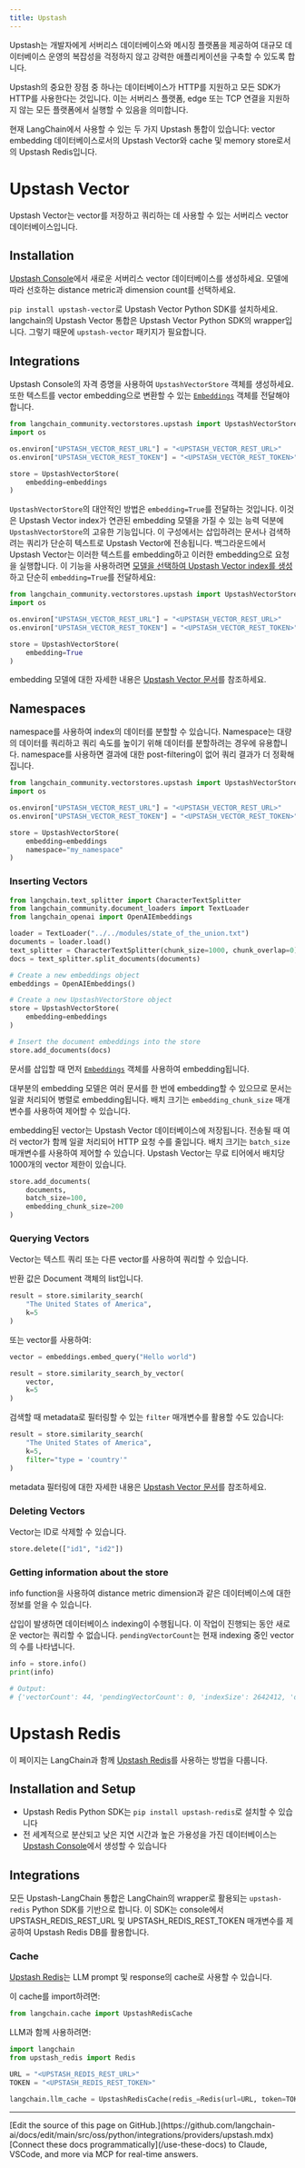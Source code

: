 ```yaml
---
title: Upstash
---
```


Upstash는 개발자에게 서버리스 데이터베이스와 메시징 플랫폼을 제공하여
대규모 데이터베이스 운영의 복잡성을 걱정하지 않고 강력한 애플리케이션을 구축할 수 있도록 합니다.

Upstash의 중요한 장점 중 하나는 데이터베이스가 HTTP를 지원하고 모든 SDK가 HTTP를 사용한다는 것입니다.
이는 서버리스 플랫폼, edge 또는 TCP 연결을 지원하지 않는 모든 플랫폼에서 실행할 수 있음을 의미합니다.

현재 LangChain에서 사용할 수 있는 두 가지 Upstash 통합이 있습니다:
vector embedding 데이터베이스로서의 Upstash Vector와 cache 및 memory store로서의 Upstash Redis입니다.

# Upstash Vector

Upstash Vector는 vector를 저장하고 쿼리하는 데 사용할 수 있는 서버리스 vector 데이터베이스입니다.

## Installation

[Upstash Console](https://console.upstash.com/vector)에서 새로운 서버리스 vector 데이터베이스를 생성하세요.
모델에 따라 선호하는 distance metric과 dimension count를 선택하세요.


`pip install upstash-vector`로 Upstash Vector Python SDK를 설치하세요.
langchain의 Upstash Vector 통합은 Upstash Vector Python SDK의 wrapper입니다. 그렇기 때문에 `upstash-vector` 패키지가 필요합니다.

## Integrations

Upstash Console의 자격 증명을 사용하여 `UpstashVectorStore` 객체를 생성하세요.
또한 텍스트를 vector embedding으로 변환할 수 있는 [`Embeddings`](https://reference.langchain.com/python/langchain_core/embeddings/#langchain_core.embeddings.embeddings.Embeddings) 객체를 전달해야 합니다.

```python
from langchain_community.vectorstores.upstash import UpstashVectorStore
import os

os.environ["UPSTASH_VECTOR_REST_URL"] = "<UPSTASH_VECTOR_REST_URL>"
os.environ["UPSTASH_VECTOR_REST_TOKEN"] = "<UPSTASH_VECTOR_REST_TOKEN>"

store = UpstashVectorStore(
    embedding=embeddings
)
```

`UpstashVectorStore`의 대안적인 방법은 `embedding=True`를 전달하는 것입니다. 이것은
Upstash Vector index가 연관된 embedding 모델을 가질 수 있는 능력 덕분에 `UpstashVectorStore`의 고유한
기능입니다. 이 구성에서는 삽입하려는 문서나 검색하려는 쿼리가 단순히 텍스트로 Upstash Vector에 전송됩니다.
백그라운드에서 Upstash Vector는 이러한 텍스트를 embedding하고 이러한 embedding으로 요청을 실행합니다.
이 기능을 사용하려면 [모델을 선택하여 Upstash Vector index를 생성](https://upstash.com/docs/vector/features/embeddingmodels#using-a-model)하고
단순히 `embedding=True`를 전달하세요:

```python
from langchain_community.vectorstores.upstash import UpstashVectorStore
import os

os.environ["UPSTASH_VECTOR_REST_URL"] = "<UPSTASH_VECTOR_REST_URL>"
os.environ["UPSTASH_VECTOR_REST_TOKEN"] = "<UPSTASH_VECTOR_REST_TOKEN>"

store = UpstashVectorStore(
    embedding=True
)
```

embedding 모델에 대한 자세한 내용은 [Upstash Vector 문서](https://upstash.com/docs/vector/features/embeddingmodels)를 참조하세요.

## Namespaces
namespace를 사용하여 index의 데이터를 분할할 수 있습니다. Namespace는 대량의 데이터를 쿼리하고 쿼리 속도를 높이기 위해 데이터를 분할하려는 경우에 유용합니다. namespace를 사용하면 결과에 대한 post-filtering이 없어 쿼리 결과가 더 정확해집니다.

```python
from langchain_community.vectorstores.upstash import UpstashVectorStore
import os

os.environ["UPSTASH_VECTOR_REST_URL"] = "<UPSTASH_VECTOR_REST_URL>"
os.environ["UPSTASH_VECTOR_REST_TOKEN"] = "<UPSTASH_VECTOR_REST_TOKEN>"

store = UpstashVectorStore(
    embedding=embeddings
    namespace="my_namespace"
)
```

### Inserting Vectors

```python
from langchain.text_splitter import CharacterTextSplitter
from langchain_community.document_loaders import TextLoader
from langchain_openai import OpenAIEmbeddings

loader = TextLoader("../../modules/state_of_the_union.txt")
documents = loader.load()
text_splitter = CharacterTextSplitter(chunk_size=1000, chunk_overlap=0)
docs = text_splitter.split_documents(documents)

# Create a new embeddings object
embeddings = OpenAIEmbeddings()

# Create a new UpstashVectorStore object
store = UpstashVectorStore(
    embedding=embeddings
)

# Insert the document embeddings into the store
store.add_documents(docs)
```

문서를 삽입할 때 먼저 [`Embeddings`](https://reference.langchain.com/python/langchain_core/embeddings/#langchain_core.embeddings.embeddings.Embeddings) 객체를 사용하여 embedding됩니다.

대부분의 embedding 모델은 여러 문서를 한 번에 embedding할 수 있으므로 문서는 일괄 처리되어 병렬로 embedding됩니다.
배치 크기는 `embedding_chunk_size` 매개변수를 사용하여 제어할 수 있습니다.

embedding된 vector는 Upstash Vector 데이터베이스에 저장됩니다. 전송될 때 여러 vector가 함께 일괄 처리되어 HTTP 요청 수를 줄입니다.
배치 크기는 `batch_size` 매개변수를 사용하여 제어할 수 있습니다. Upstash Vector는 무료 티어에서 배치당 1000개의 vector 제한이 있습니다.

```python
store.add_documents(
    documents,
    batch_size=100,
    embedding_chunk_size=200
)
```

### Querying Vectors

Vector는 텍스트 쿼리 또는 다른 vector를 사용하여 쿼리할 수 있습니다.

반환 값은 Document 객체의 list입니다.

```python
result = store.similarity_search(
    "The United States of America",
    k=5
)
```

또는 vector를 사용하여:

```python
vector = embeddings.embed_query("Hello world")

result = store.similarity_search_by_vector(
    vector,
    k=5
)
```

검색할 때 metadata로 필터링할 수 있는 `filter` 매개변수를 활용할 수도 있습니다:

```python
result = store.similarity_search(
    "The United States of America",
    k=5,
    filter="type = 'country'"
)
```

metadata 필터링에 대한 자세한 내용은 [Upstash Vector 문서](https://upstash.com/docs/vector/features/filtering)를 참조하세요.

### Deleting Vectors

Vector는 ID로 삭제할 수 있습니다.

```python
store.delete(["id1", "id2"])
```

### Getting information about the store

info function을 사용하여 distance metric dimension과 같은 데이터베이스에 대한 정보를 얻을 수 있습니다.

삽입이 발생하면 데이터베이스 indexing이 수행됩니다. 이 작업이 진행되는 동안 새로운 vector는 쿼리할 수 없습니다. `pendingVectorCount`는 현재 indexing 중인 vector의 수를 나타냅니다.

```python
info = store.info()
print(info)

# Output:
# {'vectorCount': 44, 'pendingVectorCount': 0, 'indexSize': 2642412, 'dimension': 1536, 'similarityFunction': 'COSINE'}
```

# Upstash Redis

이 페이지는 LangChain과 함께 [Upstash Redis](https://upstash.com/redis)를 사용하는 방법을 다룹니다.

## Installation and Setup
- Upstash Redis Python SDK는 `pip install upstash-redis`로 설치할 수 있습니다
- 전 세계적으로 분산되고 낮은 지연 시간과 높은 가용성을 가진 데이터베이스는 [Upstash Console](https://console.upstash.com)에서 생성할 수 있습니다


## Integrations
모든 Upstash-LangChain 통합은 LangChain의 wrapper로 활용되는 `upstash-redis` Python SDK를 기반으로 합니다.
이 SDK는 console에서 UPSTASH_REDIS_REST_URL 및 UPSTASH_REDIS_REST_TOKEN 매개변수를 제공하여 Upstash Redis DB를 활용합니다.


### Cache

[Upstash Redis](https://upstash.com/redis)는 LLM prompt 및 response의 cache로 사용할 수 있습니다.

이 cache를 import하려면:
```python
from langchain.cache import UpstashRedisCache
```

LLM과 함께 사용하려면:
```python
import langchain
from upstash_redis import Redis

URL = "<UPSTASH_REDIS_REST_URL>"
TOKEN = "<UPSTASH_REDIS_REST_TOKEN>"

langchain.llm_cache = UpstashRedisCache(redis_=Redis(url=URL, token=TOKEN))
```

---

<Callout icon="pen-to-square" iconType="regular">
    [Edit the source of this page on GitHub.](https://github.com/langchain-ai/docs/edit/main/src/oss/python/integrations/providers/upstash.mdx)
</Callout>
<Tip icon="terminal" iconType="regular">
    [Connect these docs programmatically](/use-these-docs) to Claude, VSCode, and more via MCP for    real-time answers.
</Tip>
